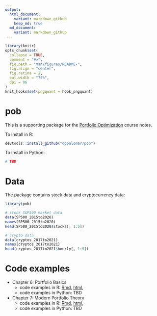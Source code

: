 ```yaml
---
output:
  html_document:
    variant: markdown_github
    keep_md: true
  md_document:
    variant: markdown_github
---
```


<!-- README.md is generated from README.Rmd. Please edit that file -->

```r
library(knitr)
opts_chunk$set(
  collapse = TRUE,
  comment = "#>",
  fig.path = "man/figures/README-",
  fig.align = "center",
  fig.retina = 2,
  out.width = "75%",
  dpi = 96
)
knit_hooks$set(pngquant = hook_pngquant)
```

# pob
This is a supporting package for the [Portfolio Optimization](https://www.danielppalomar.com/teaching-courses/fall-2021-22-mafs5310-portfolio-optimization-with-r/) course notes.

To install in R:
```r
devtools::install_github("dppalomar/pob")
```

To install in Python:
```r
# TBD
```


# Data
The package contains stock data and cryptocurrency data:
```r
library(pob)

# stock S&P500 market data
data(SP500_2015to2020)
names(SP500_2015to2020)
head(SP500_2015to2020$stocks[, 1:5])

# crypto data
data(cryptos_2017to2021)
names(cryptos_2017to2021)
head(cryptos_2017to2021$hourly[, 1:5])
```



# Code examples

- Chapter 6: Portfolio Basics
  + code examples in R: [Rmd](code_examples/R/chapter-6.Rmd), [html](https://raw.githack.com/dppalomar/pob/master/code_examples/R/chapter-6.html), 
  + code examples in Python: TBD
  
- Chapter 7: Modern Portfolio Theory
  + code examples in R: [Rmd](code_examples/R/chapter-7.Rmd), [html](https://raw.githack.com/dppalomar/pob/master/code_examples/R/chapter-7.html), 
  + code examples in Python: TBD
  
  
  

